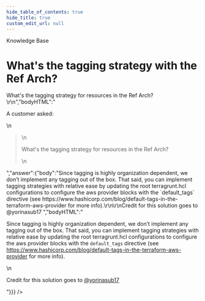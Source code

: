 ```yaml
---
hide_table_of_contents: true
hide_title: true
custom_edit_url: null
---
```



<CenterLayout>
<span className="title">Knowledge Base</span>
<h1>What&apos;s the tagging strategy with the Ref Arch?</h1>
<GitHub discussion={{"id":"D_kwDOF8slf84AOB0V","number":54,"author":{"login":"zackproser"},"title":"What's the tagging strategy with the Ref Arch?","body":"A customer asked: \r\n> What's the tagging strategy for resources in the Ref Arch? \r\n","bodyHTML":"<p dir=\"auto\">A customer asked:</p>\n<blockquote>\n<p dir=\"auto\">What's the tagging strategy for resources in the Ref Arch?</p>\n</blockquote>","answer":{"body":"Since tagging is highly organization dependent, we don’t implement any tagging out of the box. That said, you can implement tagging strategies with relative ease by updating the root terragrunt.hcl configurations to configure the aws provider blocks with the `default_tags` directive (see https://www.hashicorp.com/blog/default-tags-in-the-terraform-aws-provider for more info).\r\n\r\nCredit for this solution goes to @yorinasub17 ","bodyHTML":"<p dir=\"auto\">Since tagging is highly organization dependent, we don’t implement any tagging out of the box. That said, you can implement tagging strategies with relative ease by updating the root terragrunt.hcl configurations to configure the aws provider blocks with the <code class=\"notranslate\">default_tags</code> directive (see <a href=\"https://www.hashicorp.com/blog/default-tags-in-the-terraform-aws-provider\" rel=\"nofollow\">https://www.hashicorp.com/blog/default-tags-in-the-terraform-aws-provider</a> for more info).</p>\n<p dir=\"auto\">Credit for this solution goes to <a class=\"user-mention notranslate\" data-hovercard-type=\"user\" data-hovercard-url=\"/users/yorinasub17/hovercard\" data-octo-click=\"hovercard-link-click\" data-octo-dimensions=\"link_type:self\" href=\"https://github.com/yorinasub17\">@yorinasub17</a></p>"}}} />

</CenterLayout>
  

<!-- ##DOCS-SOURCER-START
{
  "sourcePlugin": "github-discussions",
  "hash": "235126d72c486281ff7e6165a9d57cc4"
}
##DOCS-SOURCER-END -->
